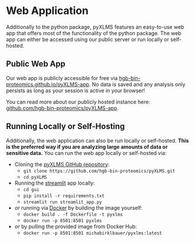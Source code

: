 # Web Application

Additionally to the python package, pyXLMS features an easy-to-use web app that offers most of the functionality of the python package. The web app
can either be accessed using our public server or run locally or self-hosted.

## Public Web App

Our web app is publicly accessible for free via [hgb-bin-proteomics.github.io/pyXLMS-app](https://hgb-bin-proteomics.github.io/pyXLMS-app).
No data is saved and any analysis only persists as long as your session is active in your browser!

You can read more about our publicly hosted instance here: [github.com/hgb-bin-proteomics/pyXLMS-app](https://github.com/hgb-bin-proteomics/pyXLMS-app).

## Running Locally or Self-Hosting

Additionally, the web application can also be run locally or self-hosted. **This is the preferred way if you are analyzing large amounts of data or**
**sensitive data.** You can run the web app locally or self-hosted via:

- Cloning the [pyXLMS GitHub repository](https://github.com/hgb-bin-proteomics/pyXLMS):
  - `git clone https://github.com/hgb-bin-proteomics/pyXLMS.git`
  - `cd pyXLMS`
- Running the [streamlit](https://streamlit.io/) app locally:
  - `cd gui`
  - `pip install -r requirements.txt`
  - `streamlit run streamlit_app.py`
- _or_ running via [Docker](https://docs.docker.com/get-started/get-docker/) by building the image yourself:
  - `docker build . -f Dockerfile -t pyxlms`
  - `docker run -p 8501:8501 pyxlms`
- _or_ by pulling the provided image from Docker Hub:
  - `docker run -p 8501:8501 michabirklbauer/pyxlms:latest`
